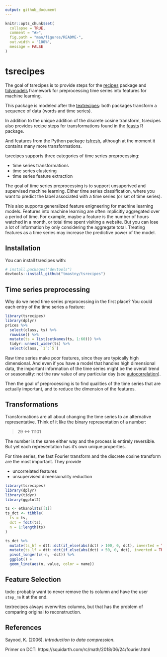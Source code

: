 ```yaml
---
output: github_document
---
```


<!-- README.md is generated from README.Rmd. Please edit that file -->

```r
knitr::opts_chunk$set(
  collapse = TRUE,
  comment = "#>",
  fig.path = "man/figures/README-",
  out.width = "100%",
  message = FALSE
)
```

# tsrecipes

<!-- badges: start -->
<!-- badges: end -->

The goal of tsrecipes is to provide steps for the [recipes](https://github.com/tidymodels/recipes/)
package and [tidymodels](https://www.tidymodels.org/) framework for preprocessing
time series into features for machine learning. 

This package is modeled after the [textrecipes](https://github.com/tidymodels/textrecipes):
both packages transform a sequence of data (words and time series).

In addition to the unique addition of the discrete cosine transform,
tsrecipes also provides recipe steps for transformations found in the
[feasts](https://feasts.tidyverts.org/) R package.

And features from the Python package [tsfresh](https://github.com/blue-yonder/tsfresh),
although at the moment it contains many more transformations. 


tsrecipes supports three categories of time series preprocessing:

* time series transformations
* time series clustering
* time series feature extraction 

The goal of time series preprocessing is to support unsuperived and supervised
machine learning. Either time series classification, where you want to predict
the label associated with a time series (or set of time series).

This also supports generalized feature enigneering for machine learning models.
Features into machine learning are often implicitly aggregated over 
a period of time. For example, maybe a feature is the number of hours watched in 
a month, or total time spent visiting a website. But you can lose a lot of
information by only considering the aggregate total. Treating features as a 
time series may increase the predictive power of the model.


## Installation

You can install tsrecipes with:

```r
# install.packages("devtools")
devtools::install_github("tmastny/tsrecipes")
```

## Time series preprocessing

Why do we need time series preprocessing in the first place? 
You could each entry of the time series a feature:

```r
library(tsrecipes)
library(dplyr)
prices %>%
  select(class, ts) %>%
  rowwise() %>%
  mutate(ts = list(setNames(ts, 1:60))) %>%
  tidyr::unnest_wider(ts) %>%
  select(class, `1`:`5`)
```


Raw time series make poor features, since they are typically high dimensional. 
And even if you have a model that handles high dimensional data, 
the important information of the time series might be the overall trend 
or seasonality: not the raw value of any particular day (see [autocorrelation](https://otexts.com/fpp3/acf.html)).

Then the goal of preprocessing is to find qualities of the time series that are 
actually important, and to reduce the dimension of the features.

## Transformations

Transformations are all about changing the time series to an alternative 
representative. Think of it like the binary representation of a number:

> 29 <-> 11101

The number is the same either way and the process is entirely reversible. 
But yet each representation has it's own unique properties.

For time series, the fast Fourier transform and the discrete cosine transform
are the most important. They provide

* uncorrelated features
* unsupervised dimensionality reduction


```r
library(tsrecipes)
library(dplyr)
library(tidyr)
library(ggplot2)

ts <- ethanol$ts[[1]]
ts_dct <- tibble(
  ts = ts,
  dct = fdct(ts),
  n = 1:length(ts)
)

ts_dct %>%
  mutate(ts_hf = dtt::dct(if_else(abs(dct) > 100, 0, dct), inverted = TRUE)) %>%
  mutate(ts_lf = dtt::dct(if_else(abs(dct) < 50, 0, dct), inverted = TRUE)) %>%
  pivot_longer(c(-n, -dct)) %>%
  ggplot() +
  geom_line(aes(n, value, color = name))
```


## Feature Selection

todo: 
probably want to never remove the ts column and have the user `step_rm` it at the end.

textrecipes always overwrites columns, but that has the problem of comparing
original to reconstruction.


## References

Sayood, K. (2006). *Introduction to data compression*.

Primer on DCT: https://squidarth.com/rc/math/2018/06/24/fourier.html
